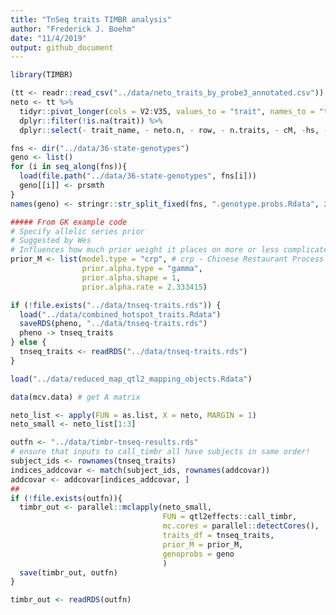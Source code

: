 ```yaml
---
title: "TnSeq traits TIMBR analysis"
author: "Frederick J. Boehm"
date: "11/4/2019"
output: github_document
---
```


```r
library(TIMBR)
```

```r
(tt <- readr::read_csv("../data/neto_traits_by_probe3_annotated.csv"))
neto <- tt %>%
  tidyr::pivot_longer(cols = V2:V35, values_to = "trait", names_to = "trait_name") %>%
  dplyr::filter(!is.na(trait)) %>%
  dplyr::select(- trait_name, - neto.n, - row, - n.traits, - cM, -hs, - chr)
```

```r
fns <- dir("../data/36-state-genotypes")
geno <- list()
for (i in seq_along(fns)){
  load(file.path("../data/36-state-genotypes", fns[i]))
  geno[[i]] <- prsmth
}
names(geno) <- stringr::str_split_fixed(fns, ".genotype.probs.Rdata", 2)[, 1]
```

```r
##### From GK example code
# Specify allelic series prior
# Suggested by Wes
# Influences how much prior weight it places on more or less complicated allelic series
prior_M <- list(model.type = "crp", # crp - Chinese Restaurant Process
                prior.alpha.type = "gamma",
                prior.alpha.shape = 1,
                prior.alpha.rate = 2.333415)
```

```r
if (!file.exists("../data/tnseq-traits.rds")) {
  load("../data/combined_hotspot_traits.Rdata")
  saveRDS(pheno, "../data/tnseq-traits.rds")
  pheno -> tnseq_traits
} else {
  tnseq_traits <- readRDS("../data/tnseq-traits.rds")
}
```


```r
load("../data/reduced_map_qtl2_mapping_objects.Rdata")
```


```r
data(mcv.data) # get A matrix
```

```r
neto_list <- apply(FUN = as.list, X = neto, MARGIN = 1)
neto_small <- neto_list[1:3]
```


```r
outfn <- "../data/timbr-tnseq-results.rds"
# ensure that inputs to call_timbr all have subjects in same order!
subject_ids <- rownames(tnseq_traits)
indices_addcovar <- match(subject_ids, rownames(addcovar))
addcovar <- addcovar[indices_addcovar, ]
##
if (!file.exists(outfn)){
  timbr_out <- parallel::mclapply(neto_small, 
                                  FUN = qtl2effects::call_timbr, 
                                  mc.cores = parallel::detectCores(),
                                  traits_df = tnseq_traits,
                                  prior_M = prior_M, 
                                  genoprobs = geno
                                  )
  save(timbr_out, outfn)
}
```

```r
timbr_out <- readRDS(outfn)
```

